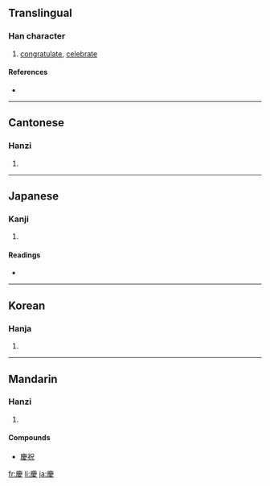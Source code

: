 {{see|庆}}
==Translingual==

===Han character===
{{Han char|rn=61|rad=心|as=11|sn=15|four=0024<sub>7</sub>|canj=戈X水 (IXE)}}

# [[congratulate]], [[celebrate]]

====References====
* {{Han ref|kx=0400.130|dkj=11145|dj=0740.080|hdz=20903.090|uh=6176|ud=24950|bh=BC79|bd=48249}}

----

==Cantonese==

===Hanzi===
{{yue-hanzi|jyut=|y=hing3}}

# {{defn|Cantonese}}

----

==Japanese==

===Kanji===
{{ja-kanji|grade=c|rs=心11}}

# {{defn|Japanese}}

====Readings====
* {{ja-readings|on=[[けい]] (kei), [[きょう]] (kyō)|kun=[[よい]] (yoi), [[よろこぶ]] (yorokobu)}}

----

==Korean==

===Hanja===
{{ko-hanja|hangeul=[[경]], [[강]]|eumhun=[[경사]] 경|rv=gyeong, gang|mr=kyŏng, kang|y=kyeng, kang}}

# {{defn|Korean}}

----

==Mandarin==

===Hanzi===
{{cmn-hanzi|sim=庆|pin=[[kǎng]] ([[kang3]]), [[qìng]] ([[qing4]])|wg=k'ang<sup>3</sup>, ch'ing<sup>4</sup>}}

# {{defn|Mandarin}}

====Compounds====
* [[慶祝]]

[[fr:慶]]
[[li:慶]]
[[ja:慶]]